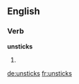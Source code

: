 ==English==

===Verb===
'''unsticks'''

# {{third-person singular of|unstick}}

[[de:unsticks]]
[[fr:unsticks]]